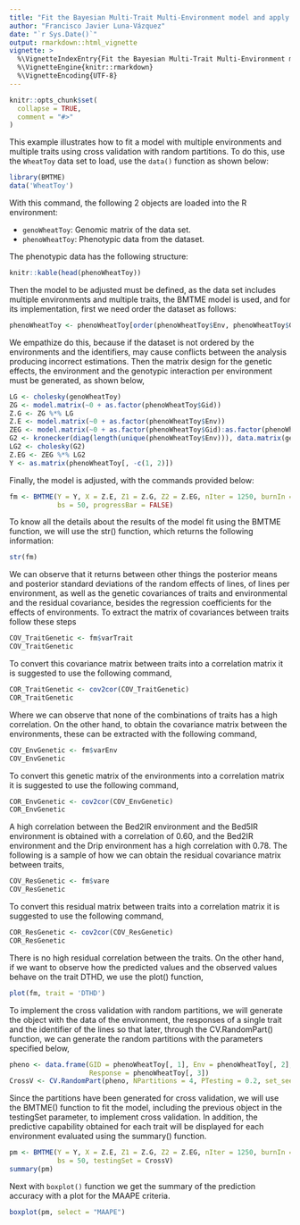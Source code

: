 ```yaml
---
title: "Fit the Bayesian Multi-Trait Multi-Environment model and apply a random partition cross-validation"
author: "Francisco Javier Luna-Vázquez"
date: "`r Sys.Date()`"
output: rmarkdown::html_vignette
vignette: >
  %\VignetteIndexEntry{Fit the Bayesian Multi-Trait Multi-Environment model and apply a random partition cross-validation}
  %\VignetteEngine{knitr::rmarkdown}
  %\VignetteEncoding{UTF-8}
---
```


```r
knitr::opts_chunk$set(
  collapse = TRUE,
  comment = "#>"
)
```

This example illustrates how to fit a model with multiple environments and multiple traits using cross validation with random partitions. To do this, use the `WheatToy` data set to load, use the `data()` function as shown below:

```r
library(BMTME)
data('WheatToy')
```

With this command, the following 2 objects are loaded into the R environment:

  - `genoWheatToy`: Genomic matrix of the data set.
  - `phenoWheatToy`: Phenotypic data from the dataset.

The phenotypic data has the following structure:

```r
knitr::kable(head(phenoWheatToy))
```

Then the model to be adjusted must be defined, as the data set includes multiple environments and multiple traits, the BMTME model is used, and for its implementation, first we need order the dataset as follows:

```r
phenoWheatToy <- phenoWheatToy[order(phenoWheatToy$Env, phenoWheatToy$Gid),]
```

We empathize do this, because if the dataset is not ordered by the environments and the identifiers, may cause conflicts between the analysis producing incorrect estimations. Then the matrix design for the genetic effects, the environment and the genotypic interaction per environment must be generated, as shown below,

```r
LG <- cholesky(genoWheatToy)
ZG <- model.matrix(~0 + as.factor(phenoWheatToy$Gid))
Z.G <- ZG %*% LG
Z.E <- model.matrix(~0 + as.factor(phenoWheatToy$Env))
ZEG <- model.matrix(~0 + as.factor(phenoWheatToy$Gid):as.factor(phenoWheatToy$Env))
G2 <- kronecker(diag(length(unique(phenoWheatToy$Env))), data.matrix(genoWheatToy))
LG2 <- cholesky(G2)
Z.EG <- ZEG %*% LG2
Y <- as.matrix(phenoWheatToy[, -c(1, 2)])
```

Finally, the model is adjusted, with the commands provided below:

```r
fm <- BMTME(Y = Y, X = Z.E, Z1 = Z.G, Z2 = Z.EG, nIter = 1250, burnIn = 500, thin = 2,
            bs = 50, progressBar = FALSE)
```

To know all the details about the results of the model fit using the BMTME function, we will use the str() function, which returns the following information:

```r
str(fm)
```

We can observe that it returns between other things the posterior means and posterior standard deviations of the random effects of lines, of lines per environment, as well as the genetic covariances of traits and environmental and the residual covariance, besides the regression coefficients for the effects of environments. To extract the matrix of covariances between traits follow these steps

```r
COV_TraitGenetic <- fm$varTrait
COV_TraitGenetic
```

To convert this covariance matrix between traits into a correlation matrix it is suggested to use the following command,

```r
COR_TraitGenetic <- cov2cor(COV_TraitGenetic)
COR_TraitGenetic
```

Where we can observe that none of the combinations of traits has a high correlation. On the other hand, to obtain the covariance matrix between the environments, these can be extracted with the following command,

```r
COV_EnvGenetic <- fm$varEnv
COV_EnvGenetic
```

To convert this genetic matrix of the environments into a correlation matrix it is suggested to use the following command,

```r
COR_EnvGenetic <- cov2cor(COV_EnvGenetic)
COR_EnvGenetic
```

A high correlation between the Bed2IR environment and the Bed5IR environment is obtained with a correlation of 0.60, and the Bed2IR environment and the Drip environment has a high correlation with 0.78. The following is a sample of how we can obtain the residual covariance matrix between traits,

```r
COV_ResGenetic <- fm$vare
COV_ResGenetic
```

To convert this residual matrix between traits into a correlation matrix it is suggested to use the following command,

```r
COR_ResGenetic <- cov2cor(COV_ResGenetic)
COR_ResGenetic
```

There is no high residual correlation between the traits. On the other hand, if we want to observe how the predicted values and the observed values behave on the trait DTHD, we use the plot() function, 

```r
plot(fm, trait = 'DTHD')
```

To implement the cross validation with random partitions, we will generate the object with the data of the environment, the responses of a single trait and the identifier of the lines so that later, through the CV.RandomPart() function, we can generate the random partitions with the parameters specified below,

```r
pheno <- data.frame(GID = phenoWheatToy[, 1], Env = phenoWheatToy[, 2],
                    Response = phenoWheatToy[, 3])
CrossV <- CV.RandomPart(pheno, NPartitions = 4, PTesting = 0.2, set_seed = 123)
```

Since the partitions have been generated for cross validation, we will use the BMTME() function to fit the model, including the previous object in the testingSet parameter, to implement cross validation. In addition, the predictive capability obtained for each trait will be displayed for each environment evaluated using the summary() function. 

```r
pm <- BMTME(Y = Y, X = Z.E, Z1 = Z.G, Z2 = Z.EG, nIter = 1250, burnIn = 500, thin = 2,
            bs = 50, testingSet = CrossV)
summary(pm)
```

Next with `boxplot()` function we get the summary of the prediction accuracy with a plot for the MAAPE criteria.

```r
boxplot(pm, select = "MAAPE")
```